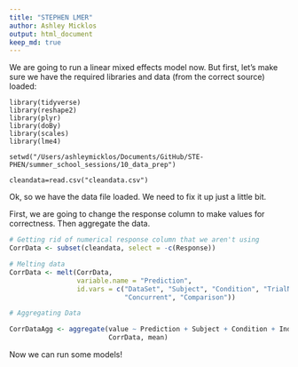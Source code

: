 ```yaml
---
title: "STEPHEN LMER"
author: Ashley Micklos
output: html_document
keep_md: true
---
```


We are going to run a linear mixed effects model now. But first, let's make sure we have the required libraries and data (from the correct source) loaded:

```{}
library(tidyverse)
library(reshape2)
library(plyr)
library(doBy)
library(scales)
library(lme4)

setwd("/Users/ashleymicklos/Documents/GitHub/STE-PHEN/summer_school_sessions/10_data_prep")

cleandata=read.csv("cleandata.csv")
```

Ok, so we have the data file loaded. We need to fix it up just a little bit. 

First, we are going to change the response column to make values for correctness. Then aggregate the data. 

```r
# Getting rid of numerical response column that we aren't using
CorrData <- subset(cleandata, select = -c(Response))

# Melting data
CorrData <- melt(CorrData,
                 variable.name = "Prediction",
                 id.vars = c("DataSet", "Subject", "Condition", "TrialNum", "Inducer",
                             "Concurrent", "Comparison"))

# Aggregating Data

CorrDataAgg <- aggregate(value ~ Prediction + Subject + Condition + Inducer + Concurrent + Comparison,
                         CorrData, mean)

```

Now we can run some models!